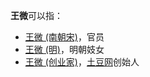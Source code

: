 '''王微'''可以指：
* [[王微_(南朝宋)|王微 (南朝宋)]]，官员
* [[王微_(明)|王微 (明)]]，明朝妓女
* [[王微_(创业家)|王微 (创业家)]]，[[土豆网|土豆网]]创始人

{{disambig|cat=二字王姓人名消歧义|wei}}